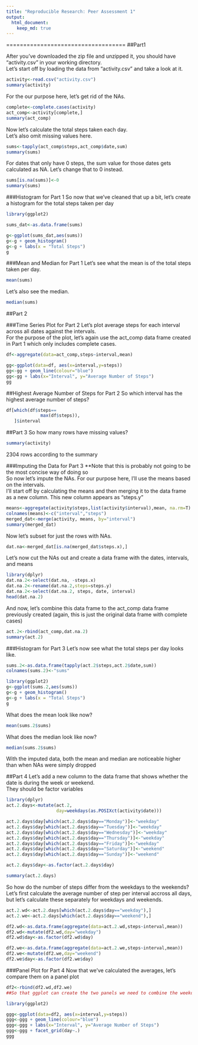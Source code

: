 ```yaml
---
title: "Reproducible Research: Peer Assessment 1"
output: 
  html_document:
    keep_md: true
---
```

===================================
##Part1

After you've downloaded the zip file and unzipped it, you should have "activity.csv" in your working directory.  
Let's start off by loading the data from "activity.csv" and take a look at it.
```r
activity<-read.csv("activity.csv")
summary(activity)
```
 
For the our purpose here, let's get rid of the NAs.
```r
complete<-complete.cases(activity)
act_comp<-activity[complete,]
summary(act_comp)
```
Now let's calculate the total steps taken each day.  
Let's also omit missing values here.
```r
sums<-tapply(act_comp$steps,act_comp$date,sum)
summary(sums)
```
For dates that only have 0 steps, the sum value for those dates gets calculated as NA. Let's change that to 0 instead.
```r
sums[is.na(sums)]<-0
summary(sums)
```

###Histogram for Part 1
So now that we've cleaned that up a bit, let's create a histogram for the total steps taken per day
```r
library(ggplot2)

sums_dat<-as.data.frame(sums)

g<-ggplot(sums_dat,aes(sums))
g<-g + geom_histogram()
g<-g + labs(x = "Total Steps")
g
```

###Mean and Median for Part 1
Let's see what the mean is of the total steps taken per day.
```r
mean(sums)
```
Let's also see the median.
```r
median(sums)
```
  
  

##Part 2

###Time Series Plot for Part 2
Let's plot average steps for each interval across all dates against the intervals.  
For the purpose of the plot, let's again use the act_comp data frame created in Part 1 which only includes complete cases.

```r
df<-aggregate(data=act_comp,steps~interval,mean)

gg<-ggplot(data=df, aes(x=interval,y=steps))
gg<-gg + geom_line(colour="blue")
gg<-gg + labs(x="Interval", y="Average Number of Steps")
gg


```

##Highest Average Number of Steps for Part 2
So which interval has the highest average number of steps?
```r
df[which(df$steps==
             max(df$steps)),
   ]$interval
```
  
  

##Part 3
So how many rows have missing values?
```r
summary(activity)
```
2304 rows according to the summary  

###Imputing the Data for Part 3
**Note that this is probably not going to be the most concise way of doing so  
So now let's impute the NAs. For our purpose here, I'll use the means based on the intervals.  
I'll start off by calculating the means and then merging it to the data frame as a new column. This new column appears as "steps.y"
```r
means<-aggregate(activity$steps,list(activity$interval),mean, na.rm=T)
colnames(means)<-c("interval","steps")
merged_dat<-merge(activity, means, by="interval")
summary(merged_dat)
```
Now let's subset for just the rows with NAs.
```r
dat.na<-merged_dat[is.na(merged_dat$steps.x),]
```
Let's now cut the NAs out and create a data frame with the dates, intervals, and means
```r
library(dplyr)
dat.na.2<-select(dat.na, -steps.x)
dat.na.2<-rename(dat.na.2,steps=steps.y)
dat.na.2<-select(dat.na.2, steps, date, interval)
head(dat.na.2)
```
And now, let's combine this data frame to the act_comp data frame previously created (again, this is just the original data frame with complete cases)
```r
act.2<-rbind(act_comp,dat.na.2)
summary(act.2)
```

###Histogram for Part 3
Let's now see what the total steps per day looks like.
```r
sums.2<-as.data.frame(tapply(act.2$steps,act.2$date,sum))
colnames(sums.2)<-"sums"

library(ggplot2)
g<-ggplot(sums.2,aes(sums))
g<-g + geom_histogram()
g<-g + labs(x = "Total Steps")
g
```

What does the mean look like now?
```r
mean(sums.2$sums)
```

What does the median look like now?
```r
median(sums.2$sums)
```
With the imputed data, both the mean and median are noticeable higher than when NAs were simply dropped
  
  

##Part 4
Let's add a new column to the data frame that shows whether the date is during the week or weekend.  
They should be factor variables
```r
library(dplyr)
act.2.days<-mutate(act.2,
                   day=weekdays(as.POSIXct(activity$date)))

act.2.days$day[which(act.2.days$day=="Monday")]<-"weekday"
act.2.days$day[which(act.2.days$day=="Tuesday")]<-"weekday"
act.2.days$day[which(act.2.days$day=="Wednesday")]<-"weekday"
act.2.days$day[which(act.2.days$day=="Thursday")]<-"weekday"
act.2.days$day[which(act.2.days$day=="Friday")]<-"weekday"
act.2.days$day[which(act.2.days$day=="Saturday")]<-"weekend"
act.2.days$day[which(act.2.days$day=="Sunday")]<-"weekend"

act.2.days$day<-as.factor(act.2.days$day)

summary(act.2.days)
```

So how do the number of steps differ from the weekdays to the weekends?  
Let's first calculate the average number of step per interval accross all days, but let's calculate these separately for weekdays and weekends.
```r
act.2.wd<-act.2.days[which(act.2.days$day=="weekday"),]
act.2.we<-act.2.days[which(act.2.days$day=="weekend"),]

df2.wd<-as.data.frame(aggregate(data=act.2.wd,steps~interval,mean))
df2.wd<-mutate(df2.wd,day="weekday")
df2.wd$day<-as.factor(df2.wd$day)

df2.we<-as.data.frame(aggregate(data=act.2.we,steps~interval,mean))
df2.we<-mutate(df2.we,day="weekend")
df2.we$day<-as.factor(df2.we$day)
```

###Panel Plot for Part 4
Now that we've calculated the averages, let's compare them on a panel plot

```r
df2<-rbind(df2.wd,df2.we)
##So that ggplot can create the two panels we need to combine the weekday and weekend means into one data frame.

library(ggplot2)

ggg<-ggplot(data=df2, aes(x=interval,y=steps))
ggg<-ggg + geom_line(colour="blue")
ggg<-ggg + labs(x="Interval", y="Average Number of Steps")
ggg<-ggg + facet_grid(day~.)
ggg
```